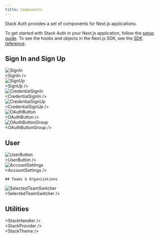 ```yaml
---
title: Components
---
```


Stack Auth provides a set of components for Next.js applications.

To get started with Stack Auth in your Next.js application, follow the [setup guide](../getting-started/setup.mdx). To see the hooks and objects in the Next.js SDK, see the [SDK reference](../sdk/index.mdx).

<div className="components-cards">
  <style>{`
    .components-cards .fern-card > .flex {
      align-items: stretch !important;
    }
    .components-cards .components-card-content {
      display: flex;
      justify-content: center;
      flex-direction: column;
      align-items: center;
      gap: 16px;
      color: rgba(var(--body-text), var(--tw-text-opacity));
      font-weight: bold;
    }
    .components-cards .components-card-content > .img-wrapper {
      pointer-events: none;
      touch-action: none;
      user-select: none;
      -webkit-user-select: none;
      height: 200px;
      display: flex;
      justify-content: center;
      align-items: center;
    }
    .components-cards .components-card-content > .img-wrapper img {
      object-fit: contain;
      border-radius: 12px;
      box-shadow: 1px 1px 5px 0px rgba(0, 0, 0, 0.1);
    }
  `}</style>



  ## Sign In and Sign Up

  <CardGroup>
    <Card href="./components/sign-in" >
      <div className="components-card-content">
        <div className="img-wrapper">
          <img src="/imgs/sign-in.png" alt="SignIn" className="stack-200h" />
        </div>
        &lt;SignIn /&gt;
      </div>
    </Card>
    <Card href="./components/sign-up">
      <div className="components-card-content">
        <div className="img-wrapper">
          <img src="/imgs/sign-up.png" alt="SignUp" className="stack-200h" />
        </div>
        &lt;SignUp /&gt;
      </div>
    </Card>
    <Card href="./components/credential-sign-in">
      <div className="components-card-content">
        <div className="img-wrapper">
          <img src="/imgs/credential-sign-in.png" alt="CredentialSignIn" className="stack-150h" />
        </div>
        &lt;CredentialSignIn /&gt;
      </div>
    </Card>
    <Card href="./components/credential-sign-up">
      <div className="components-card-content">
        <div className="img-wrapper">
          <img src="/imgs/credential-sign-up.png" alt="CredentialSignUp" className="stack-200h" />
        </div>
        &lt;CredentialSignUp /&gt;
      </div>
    </Card>
    <Card href="./components/oauth-button">
      <div className="components-card-content">
        <div className="img-wrapper">
          <img src="/imgs/oauth-button.png" alt="OAuthButton" className="stack-50h" />
        </div>
        &lt;OAuthButton /&gt;
      </div>
    </Card>
    <Card href="./components/oauth-button-group">
      <div className="components-card-content">
        <div className="img-wrapper">
          <img src="/imgs/oauth-button-group.png" alt="OAuthButtonGroup" className="stack-200h" />
        </div>
        &lt;OAuthButtonGroup /&gt;
      </div>
    </Card>
  </CardGroup>


  ## User

  <CardGroup>
    <Card href="./components/user-button">
      <div className="components-card-content">
        <div className="img-wrapper">
          <img src="/imgs/user-button.png" alt="UserButton" className="stack-200h" />
        </div>
        &lt;UserButton /&gt;
      </div>
    </Card>
    <Card href="./components/account-settings">
      <div className="components-card-content">
        <div className="img-wrapper">
          <img src="/imgs/account-settings.png" alt="AccountSettings" className="stack-100h" />
        </div>
        &lt;AccountSettings /&gt;
      </div>
    </Card>
  </CardGroup>


    ## Teams & Organizations

  <CardGroup>
    <Card href="./components/selected-team-switcher">
      <div className="components-card-content">
        <div className="img-wrapper">
          <img src="/imgs/selected-team-switcher.png" alt="SelectedTeamSwitcher" className="stack-200h" />
        </div>
        &lt;SelectedTeamSwitcher /&gt;
      </div>
    </Card>
  </CardGroup>

  ## Utilities

  <CardGroup>
    <Card href="./components/stack-handler">
      <div className="components-card-content">
        &lt;StackHandler /&gt;
      </div>
    </Card>
    <Card href="./components/stack-provider">
      <div className="components-card-content">
        &lt;StackProvider /&gt;
      </div>
    </Card>
    <Card href="./components/stack-theme">
      <div className="components-card-content">
        &lt;StackTheme /&gt;
      </div>
    </Card>
  </CardGroup>
</div>
